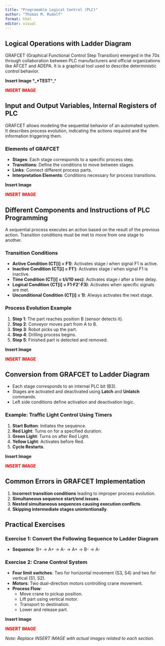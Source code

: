 ```yaml
---
title: "Programable Logical Control (PLC)"
author: "Thomas M. Rudolf"
format: html
editor: visual
---
```


## Logical Operations with Ladder Diagram

GRAFCET (Graphical Functional Control Step Transition) emerged in the 70s through collaboration between PLC manufacturers and official organizations like AFCET and ADEPA. It is a graphical tool used to describe deterministic control behavior.

**Insert Image \*\_\*TEST**\*\_\*\

::: {style="color: red; font-weight: bold;"}
INSERT IMAGE
:::

## Input and Output Variables, Internal Registers of PLC

GRAFCET allows modeling the sequential behavior of an automated system. It describes process evolution, indicating the actions required and the information triggering them.

### Elements of GRAFCET

-   **Stages**: Each stage corresponds to a specific process step.
-   **Transitions**: Define the conditions to move between stages.
-   **Links**: Connect different process parts.
-   **Interpretation Elements**: Conditions necessary for process transitions.

**Insert Image**\

::: {style="color: red; font-weight: bold;"}
INSERT IMAGE
:::

## Different Components and Instructions of PLC Programming

A sequential process executes an action based on the result of the previous action. Transition conditions must be met to move from one stage to another.

### Transition Conditions

-   **Active Condition (CT\[i\] = F1)**: Activates stage *i* when signal F1 is active.
-   **Inactive Condition (CT\[i\] = F1’)**: Activates stage *i* when signal F1 is inactive.
-   **Time Condition (CT\[i\] = t/i/10 sec)**: Activates stage *i* after a time delay.
-   **Logical Condition (CT\[i\] = F1·F2’·F3)**: Activates when specific signals are met.
-   **Unconditional Condition (CT\[i\] = 1)**: Always activates the next stage.

### Process Evolution Example

1.  **Step 1**: The part reaches position B (sensor detects it).
2.  **Step 2**: Conveyor moves part from A to B.
3.  **Step 3**: Robot picks up the part.
4.  **Step 4**: Drilling process begins.
5.  **Step 5**: Finished part is detected and removed.

**Insert Image**\

::: {style="color: red; font-weight: bold;"}
INSERT IMAGE
:::

## Conversion from GRAFCET to Ladder Diagram

-   Each stage corresponds to an internal PLC bit (B3).
-   Stages are activated and deactivated using **Latch** and **Unlatch** commands.
-   Left side conditions define activation and deactivation logic.

### Example: Traffic Light Control Using Timers

1.  **Start Button**: Initiates the sequence.
2.  **Red Light**: Turns on for a specified duration.
3.  **Green Light**: Turns on after Red Light.
4.  **Yellow Light**: Activates before Red.
5.  **Cycle Restarts**.

**Insert Image**\

::: {style="color: red; font-weight: bold;"}
INSERT IMAGE
:::

## Common Errors in GRAFCET Implementation

1.  **Incorrect transition conditions** leading to improper process evolution.
2.  **Simultaneous sequence start/end issues**.
3.  **Nested simultaneous sequences causing execution conflicts**.
4.  **Skipping intermediate stages unintentionally**.

## Practical Exercises

### Exercise 1: Convert the Following Sequence to Ladder Diagram

-   **Sequence**: B+ → A+ → A- → A+ → B- → A-

### Exercise 2: Crane Control System

-   **Four limit switches**: Two for horizontal movement (S3, S4) and two for vertical (S1, S2).
-   **Motors**: Two dual-direction motors controlling crane movement.
-   **Process Flow**:
    -   Move crane to pickup position.
    -   Lift part using vertical motor.
    -   Transport to destination.
    -   Lower and release part.

**Insert Image**\

::: {style="color: red; font-weight: bold;"}
INSERT IMAGE
:::

*Note: Replace INSERT IMAGE with actual images related to each section.*